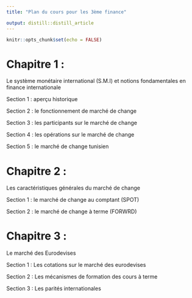 ```yaml
---
title: "Plan du cours pour les 3ème finance"

output: distill::distill_article
---
```


```r
knitr::opts_chunk$set(echo = FALSE)
```

# Chapitre 1 :
Le système monétaire international (S.M.I) et notions fondamentales en finance internationale

Section 1 : aperçu historique 

Section 2 : le fonctionnement de marché de change

Section 3 : les participants sur le marché de change 

Section 4 : les opérations sur le marché de change

Section 5 : le marché de change tunisien

# Chapitre 2 : 
Les caractéristiques générales du marché de change

 Section 1 : le marché de change au comptant (SPOT)
 
 Section 2 : le marché de change à terme (FORWRD)

# Chapitre 3 : 
Le marché des Eurodevises

Section 1 : Les cotations sur le marché des eurodevises

Section 2 : Les mécanismes de formation des cours à terme  

Section 3 : Les parités internationales








